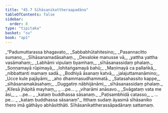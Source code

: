 ```yaml
---
title: "45.7 Sīhāsanikattheraapadāna"
tableOfContents: false
sidebar:
  order: 8
type: "tipitaka"
basket: "su"
book: "ap1"
---
```



<DynamicBreadcrumb />

<Division number="42" book="ap1">

<Paragraph number="5828" type="verses" book="ap1">
_“Padumuttarassa bhagavato,_  
_Sabbabhūtahitesino;_  
_Pasannacitto sumano,_  
_Sīhāsanamadāsahaṃ._  

</Paragraph>

</Division>
<Division number="43" book="ap1">

<Paragraph number="5829" type="verses" book="ap1">
_Devaloke manusse vā,_  
_yattha yattha vasāmahaṃ;_  
_Labhāmi vipulaṃ byamhaṃ,_  
_sīhāsanassidaṃ phalaṃ._  

</Paragraph>

</Division>
<Division number="44" book="ap1">

<Paragraph number="5830" type="verses" book="ap1">
_Soṇṇamayā rūpimayā,_  
_lohitaṅgamayā bahū;_  
_Maṇimayā ca pallaṅkā,_  
_nibbattanti mamaṃ sadā._  

</Paragraph>

</Division>
<Division number="45" book="ap1">

<Paragraph number="5831" type="verses" book="ap1">
_Bodhiyā āsanaṃ katvā,_  
_jalajuttamanāmino;_  
_Ucce kule pajāyāmi,_  
_aho dhammasudhammatā._  

</Paragraph>

</Division>
<Division number="46" book="ap1">

<Paragraph number="5832" type="verses" book="ap1">
_Satasahassito kappe,_  
_sīhāsanamakāsahaṃ;_  
_Duggatiṃ nābhijānāmi,_  
_sīhāsanassidaṃ phalaṃ._  

</Paragraph>

</Division>
<Division number="47" book="ap1">

<Paragraph number="5833" type="verses" book="ap1">
_Kilesā jhāpitā mayhaṃ,_  
_ …pe… _  
_viharāmi anāsavo._  

</Paragraph>

</Division>
<Division number="48" book="ap1">

<Paragraph number="5834" type="verses" book="ap1">
_Svāgataṃ vata me āsi,_  
_ …pe… _  
_kataṃ buddhassa sāsanaṃ._  

</Paragraph>

</Division>
<Division number="49" book="ap1">

<Paragraph number="5835" type="verses" book="ap1">
_Paṭisambhidā catasso,_  
_ …pe… _  
_kataṃ buddhassa sāsanaṃ”._  

</Paragraph>

<Paragraph number="5836" book="ap1">
Itthaṃ sudaṃ āyasmā sīhāsaniko thero imā gāthāyo abhāsitthāti.

</Paragraph>
</Division>

<Paragraph number="5837" type="center" book="ap1">
Sīhāsanikattherassāpadānaṃ sattamaṃ.
</Paragraph>